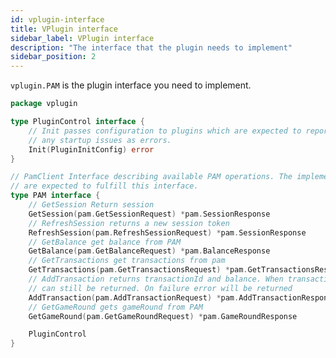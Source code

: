 ```yaml
---
id: vplugin-interface
title: VPlugin interface
sidebar_label: VPlugin interface
description: "The interface that the plugin needs to implement"
sidebar_position: 2
---
```


`vplugin.PAM` is the plugin interface you need to implement.

```go
package vplugin

type PluginControl interface {
	// Init passes configuration to plugins which are expected to report
	// any startup issues as errors.
	Init(PluginInitConfig) error
}

// PamClient Interface describing available PAM operations. The implementing plugins
// are expected to fulfill this interface.
type PAM interface {
	// GetSession Return session
	GetSession(pam.GetSessionRequest) *pam.SessionResponse
	// RefreshSession returns a new session token
	RefreshSession(pam.RefreshSessionRequest) *pam.SessionResponse
	// GetBalance get balance from PAM
	GetBalance(pam.GetBalanceRequest) *pam.BalanceResponse
	// GetTransactions get transactions from pam
	GetTransactions(pam.GetTransactionsRequest) *pam.GetTransactionsResponse
	// AddTransaction returns transactionId and balance. When transaction fails balance
	// can still be returned. On failure error will be returned
	AddTransaction(pam.AddTransactionRequest) *pam.AddTransactionResponse
	// GetGameRound gets gameRound from PAM
	GetGameRound(pam.GetGameRoundRequest) *pam.GameRoundResponse

	PluginControl
}
```
